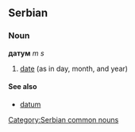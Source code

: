 ==Serbian==
===Noun===
'''датум''' ''m s''
#[[date]] (as in day, month, and year)
====See also====
*[[datum]]
[[Category:Serbian common nouns]]